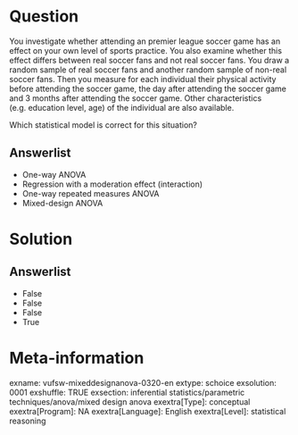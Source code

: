 Question
========
You investigate whether attending an premier league soccer game has an effect on your own level of sports practice. You also examine whether this effect differs between real soccer fans and not real soccer fans. You draw a random sample of real soccer fans and another random sample of non-real soccer fans. Then you measure for each individual their physical activity before attending the soccer game, the day after attending the soccer game and 3 months after attending the soccer game. Other characteristics (e.g. education level, age) of the individual are also available.  
  
Which statistical model is correct for this situation?

Answerlist
----------
* One-way ANOVA
* Regression with a moderation effect (interaction)
* One-way repeated measures ANOVA
* Mixed-design ANOVA

Solution
========

Answerlist
----------
* False
* False
* False
* True

Meta-information
================
exname: vufsw-mixeddesignanova-0320-en
extype: schoice
exsolution: 0001
exshuffle: TRUE
exsection: inferential statistics/parametric techniques/anova/mixed design anova
exextra[Type]: conceptual
exextra[Program]: NA
exextra[Language]: English
exextra[Level]: statistical reasoning


